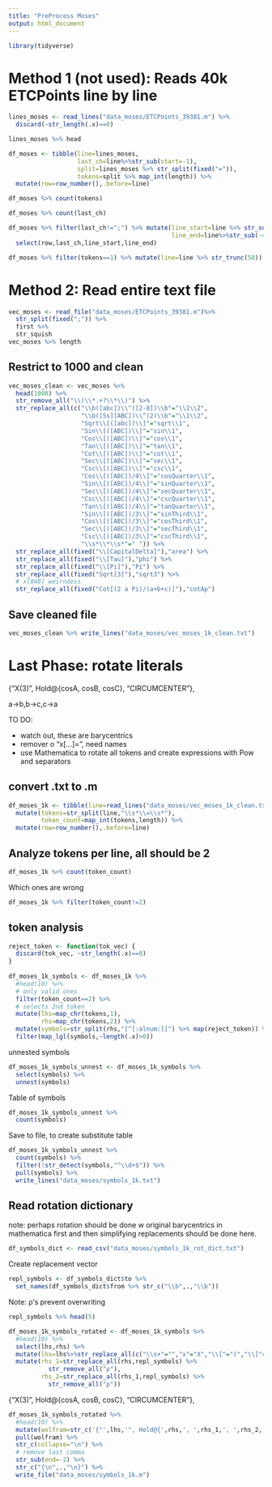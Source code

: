 ```yaml
---
title: "PreProcess Moses"
output: html_document
---
```


```r
library(tidyverse)
```

# Method 1 (not used): Reads 40k ETCPoints line by line

```r
lines_moses <- read_lines("data_moses/ETCPoints_39381.m") %>%
  discard(~str_length(.x)==0)
```

```r
lines_moses %>% head
```

```r
df_moses <- tibble(line=lines_moses,
                   last_ch=line%>%str_sub(start=-1),
                   split=lines_moses %>% str_split(fixed("=")),
                   tokens=split %>% map_int(length)) %>%
  mutate(row=row_number(),.before=line)
```

```r
df_moses %>% count(tokens)
```

```r
df_moses %>% count(last_ch)
```

```r
df_moses %>% filter(last_ch!=";") %>% mutate(line_start=line %>% str_sub(end=40),
                                             line_end=line%>%str_sub(-40),.after=row) %>%
  select(row,last_ch,line_start,line_end)
```

```r
df_moses %>% filter(tokens==1) %>% mutate(line=line %>% str_trunc(50))
```


# Method 2: Read entire text file

```r
vec_moses <- read_file("data_moses/ETCPoints_39381.m")%>%
  str_split(fixed(";")) %>%
  first %>%
  str_squish
vec_moses %>% length
```

## Restrict to 1000 and clean

```r
vec_moses_clean <- vec_moses %>%
  head(1000) %>%
  str_remove_all("\\(\\*.+?\\*\\)") %>%
  str_replace_all(c("\\b([abc])\\^([2-8])\\b"="\\1\\2",
                    "\\b([Ss][ABC])\\^(2)\\b"="\\1\\2",
                    "Sqrt\\[([abc])\\]"="sqrt\\1",
                    "Sin\\[([ABC])\\]"="sin\\1",
                    "Cos\\[([ABC])\\]"="cos\\1",
                    "Tan\\[([ABC])\\]"="tan\\1",
                    "Cot\\[([ABC])\\]"="cot\\1",
                    "Sec\\[([ABC])\\]"="sec\\1",
                    "Csc\\[([ABC])\\]"="csc\\1",
                    "Cos\\[([ABC])/4\\]"="cosQuarter\\1",
                    "Sin\\[([ABC])/4\\]"="sinQuarter\\1",
                    "Sec\\[([ABC])/4\\]"="secQuarter\\1",
                    "Csc\\[([ABC])/4\\]"="cscQuarter\\1",
                    "Tan\\[([ABC])/4\\]"="tanQuarter\\1",
                    "Sin\\[([ABC])/3\\]"="sinThird\\1",
                    "Cos\\[([ABC])/3\\]"="cosThird\\1",
                    "Sec\\[([ABC])/3\\]"="secThird\\1",
                    "Csc\\[([ABC])/3\\]"="cscThird\\1",
                    "\\s*\\*\\s*"=" ")) %>%
  str_replace_all(fixed("\\[CapitalDelta]"),"area") %>%
  str_replace_all(fixed("\\[Tau]"),"phi") %>%
  str_replace_all(fixed("\\[Pi]"),"Pi") %>%
  str_replace_all(fixed("Sqrt[3]"),"sqrt3") %>%
  # x[848] weirndess
  str_replace_all(fixed("Cot[(2 a Pi)/(a+b+c)]"),"cotAp")
```

## Save cleaned file

```r
vec_moses_clean %>% write_lines("data_moses/vec_moses_1k_clean.txt")
```

# Last Phase: rotate literals

{"X(3)", Hold@{cosA, cosB, cosC}, "CIRCUMCENTER"},

a->b,b->c,c->a

TO DO:

- watch out, these are barycentrics
- remover o "x[...]=", need names
- use Mathematica to rotate all tokens and create expressions with Pow and separators

## convert .txt to .m

```r
df_moses_1k <- tibble(line=read_lines("data_moses/vec_moses_1k_clean.txt")) %>%
  mutate(tokens=str_split(line,"\\s*\\=\\s*"),
         token_count=map_int(tokens,length)) %>%
  mutate(row=row_number(),.before=line)
```

## Analyze tokens per line, all should be 2

```r
df_moses_1k %>% count(token_count)
```
Which ones are wrong

```r
df_moses_1k %>% filter(token_count!=2)
```
## token analysis

```r
reject_token <- function(tok_vec) {
  discard(tok_vec, ~str_length(.x)==0)
}
  
df_moses_1k_symbols <- df_moses_1k %>%
  #head(10) %>%
  # only valid ones
  filter(token_count==2) %>%
  # selects 2nd token
  mutate(lhs=map_chr(tokens,1),
         rhs=map_chr(tokens,2)) %>%
  mutate(symbols=str_split(rhs,"[^[:alnum:]]") %>% map(reject_token)) %>%
  filter(map_lgl(symbols,~length(.x)>0))
```

unnested symbols
```r
df_moses_1k_symbols_unnest <- df_moses_1k_symbols %>%
  select(symbols) %>%
  unnest(symbols)
```

Table of symbols

```r
df_moses_1k_symbols_unnest %>%
  count(symbols)
```

Save to file, to create substitute table

```r
df_moses_1k_symbols_unnest %>%
  count(symbols) %>%
  filter(!str_detect(symbols,"^\\d+$")) %>%
  pull(symbols) %>%
  write_lines("data_moses/symbols_1k.txt")
```

## Read rotation dictionary

note: perhaps rotation should be done w original barycentrics in mathematica first and then simplifying replacements should be done here.

```r
df_symbols_dict <- read_csv("data_moses/symbols_1k_rot_dict.txt")
```

Create replacement vector

```r
repl_symbols <- df_symbols_dict$to %>%
  set_names(df_symbols_dict$from %>% str_c("\\b",.,"\\b"))
```

Note: ρ's prevent overwriting

```r
repl_symbols %>% head(5)
```


```r
df_moses_1k_symbols_rotated <- df_moses_1k_symbols %>%
  #head(10) %>%
  select(lhs,rhs) %>%
  mutate(lhs=lhs%>%str_replace_all(c("\\s+"="","x"="X","\\["="(","\\]"=")"))) %>%
  mutate(rhs_1=str_replace_all(rhs,repl_symbols) %>%
           str_remove_all("ρ"),
         rhs_2=str_replace_all(rhs_1,repl_symbols) %>%
           str_remove_all("ρ"))
```

{"X(3)", Hold@{cosA, cosB, cosC}, "CIRCUMCENTER"},

```r
df_moses_1k_symbols_rotated %>%
  #head(10) %>%
  mutate(wolfram=str_c('{"',lhs,'", Hold@{',rhs,', ',rhs_1,', ',rhs_2,'}, "get_name"},')) %>%
  pull(wolfram) %>%
  str_c(collapse="\n") %>%
  # remove last comma
  str_sub(end=-2) %>%
  str_c("{\n",.,"\n}") %>%
  write_file("data_moses/symbols_1k.m")
```

